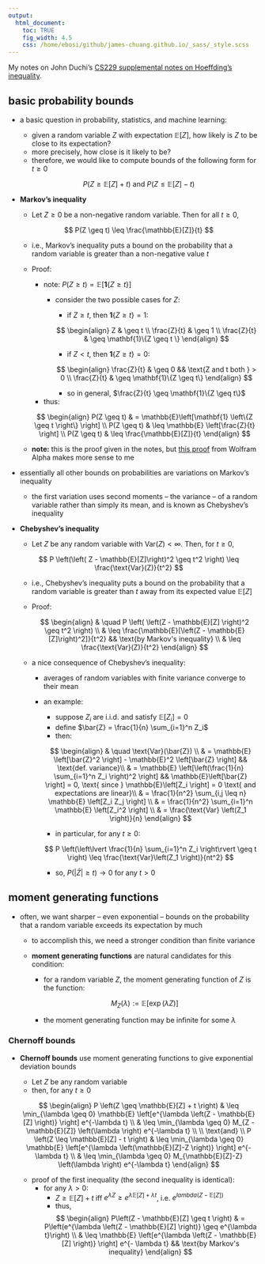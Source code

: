 ```yaml
---
output:
  html_document:
    toc: TRUE
    fig_width: 4.5
    css: /home/ebosi/github/james-chuang.github.io/_sass/_style.scss
---
```


My notes on John Duchi's [CS229 supplemental notes on Hoeffding's inequality](http://cs229.stanford.edu/materials.html).

## **basic probability bounds**

  - a basic question in probability, statistics, and machine learning:
      - given a random variable $Z$ with expectation $\mathbb{E}[Z]$, how likely is $Z$ to be close to its expectation?
      - more precisely, how close is it likely to be?
      - therefore, we would like to compute bounds of the following form for $t \geq 0$
      
      $$
      P(Z \geq \mathbb{E}[Z] + t) \text{  and  } P(Z \leq \mathbb{E}[Z]-t)
      $$
      
  - **Markov's inequality**
      - Let $Z \geq 0$ be a non-negative random variable. Then for all $t \geq 0$,
      
      $$
      P(Z \geq t) \leq \frac{\mathbb{E}[Z]}{t}
      $$
      
      - i.e., Markov's inequality puts a bound on the probability that a random variable is greater than a non-negative value $t$
      - Proof:
          - note: $P(Z \geq t) = \mathbb{E} \left[\mathbf{1} \left\{Z \geq t \right\} \right]$
              - consider the two possible cases for $Z$:
                  - if $Z \geq t$, then $\mathbf{1}\{Z \geq t \} = 1$:
                  
                  $$
                  \begin{align}
                  Z & \geq t \\
                  \frac{Z}{t} & \geq 1 \\
                  \frac{Z}{t} & \geq \mathbf{1}\{Z \geq t \}
                  \end{align}
                  $$
                  
                  - if $Z < t$, then $\mathbf{1}\{Z \geq t \} = 0$:
                  
                  $$
                  \begin{align}
                  \frac{Z}{t} & \geq 0 && \text{Z and t both } > 0 \\
                  \frac{Z}{t} & \geq \mathbf{1}\{Z \geq t\}
                  \end{align}
                  $$
                  
                  - so in general, $\frac{Z}{t} \geq \mathbf{1}\{Z \geq t\}$
          - thus:
          
          $$
          \begin{align}
          P(Z \geq t) & = \mathbb{E}\left[\mathbf{1} \left\{Z \geq t \right\} \right] \\
          P(Z \geq t) & \leq \mathbb{E} \left[\frac{Z}{t} \right] \\
          P(Z \geq t) & \leq \frac{\mathbb{E}[Z]}{t} 
          \end{align}
          $$
          
      - **note:** this is the proof given in the notes, but [this proof](http://mathworld.wolfram.com/MarkovsInequality.html) from Wolfram Alpha makes more sense to me
  - essentially all other bounds on probabilities are variations on Markov's inequality
      - the first variation uses second moments -- the variance -- of a random variable rather than simply its mean, and is known as Chebyshev's inequality
  - **Chebyshev's inequality**
      - Let $Z$ be any random variable with $\text{Var}(Z) < \infty$. Then, for $t \geq 0$,
      
      $$
      P \left(\left( Z - \mathbb{E}[Z]\right)^2 \geq t^2 \right) \leq \frac{\text{Var}(Z)}{t^2}
      $$
      
      - i.e., Chebyshev's inequality puts a bound on the probability that a random variable is greater than $t$ away from its expected value $\mathbb{E}[Z]$
      - Proof:
          
          $$
          \begin{align}
          & \quad  P \left( \left(Z - \mathbb{E}[Z] \right)^2 \geq t^2 \right) \\
          & \leq \frac{\mathbb{E}[\left(Z - \mathbb{E}[Z]\right)^2]}{t^2} && \text{by Markov's inequality} \\
          & \leq \frac{\text{Var}(Z)}{t^2}
          \end{align}
          $$
          
      - a nice consequence of Chebyshev's inequality:
          - averages of random variables with finite variance converge to their mean
          - an example:
              - suppose $Z_i$ are i.i.d. and satisfy $\mathbb{E} \left[Z_i \right]=0$
              - define $\bar{Z} = \frac{1}{n} \sum_{i=1}^n Z_i$
              - then:
              
              $$
              \begin{align}
              & \quad \text{Var}(\bar{Z}) \\
              & = \mathbb{E} \left[\bar{Z}^2 \right] - \mathbb{E}^2 \left[\bar{Z} \right] && \text{def. variance}\\
              & = \mathbb{E} \left[\left(\frac{1}{n}  \sum_{i=1}^n Z_i \right)^2 \right]  && \mathbb{E}\left[\bar{Z} \right] = 0, \text{ since } \mathbb{E}\left[Z_i \right] = 0 \text{ and expectations are linear}\\
              & = \frac{1}{n^2} \sum_{i,j \leq n} \mathbb{E} \left[Z_i Z_j \right] \\
              & = \frac{1}{n^2} \sum_{i=1}^n \mathbb{E} \left[Z_i^2 \right] \\
              & = \frac{\text{Var} \left(Z_1 \right)}{n}
              \end{align}
              $$
              
              - in particular, for any $t \geq 0$:
              
              $$
              P \left(\left\lvert \frac{1}{n} \sum_{i=1}^n Z_i \right\rvert \geq t \right) \leq \frac{\text{Var}\left(Z_1 \right)}{nt^2}
              $$
              
              - so, $P \left(\left\lvert \bar{Z} \right\rvert \geq t \right) \rightarrow 0$ for any $t>0$
              
## **moment generating functions**

  - often, we want sharper -- even exponential -- bounds on the probability that a random variable exceeds its expectation by much
      - to accomplish this, we need a stronger condition than finite variance
      - **moment generating functions** are natural candidates for this condition:
          - for a random variable $Z$, the moment generating function of $Z$ is the function:
          
          $$
          M_Z (\lambda) := \mathbb{E} \left[\exp (\lambda Z) \right]
          $$
          
          - the moment generating function may be infinite for some $\lambda$
          
### **Chernoff bounds**

  - **Chernoff bounds** use moment generating functions to give exponential deviation bounds
      - Let $Z$ be any random variable
      - then, for any $t \geq 0$
      
      $$
      \begin{align}
      P \left(Z \geq \mathbb{E}[Z] + t \right) & \leq \min_{\lambda \geq 0} \mathbb{E} \left[e^{\lambda \left(Z - \mathbb{E}[Z] \right)} \right] e^{-\lambda t} \\
       & \leq \min_{\lambda \geq 0} M_{Z - \mathbb{E}[Z]} \left(\lambda \right) e^{-\lambda t} \\
       \\
       \text{and} \\
       P \left(Z \leq \mathbb{E}[Z] - t \right) & \leq \min_{\lambda \geq 0} \mathbb{E} \left[e^{\lambda \left(\mathbb{E}[Z]-Z \right)} \right] e^{-\lambda t} \\
       & \leq \min_{\lambda \geq 0} M_{\mathbb{E}[Z]-Z} \left(\lambda \right) e^{-\lambda t}
      \end{align}
      $$
      
      - proof of the first inequality (the second inequality is identical):
          - for any $\lambda > 0$:
              - $Z \geq \mathbb{E}[Z]+t$ iff $e^{\lambda Z} \geq e^{\lambda \mathbb{E}[Z]+ \lambda t}$, i.e. $e^{lambda \left(Z- \mathbb{E}[Z] \right)}$
              - thus,
              
              $$
              \begin{align}
              P\left(Z - \mathbb{E}[Z] \geq t \right) & = P\left(e^{\lambda \left(Z - \mathbb{E}[Z] \right)} \geq e^{\lambda t}\right) \\
              & \leq \mathbb{E} \left[e^{\lambda \left(Z - \mathbb{E}[Z] \right)} \right] e^{- \lambda t} && \text{by Markov's inequality}
              \end{align}
              $$